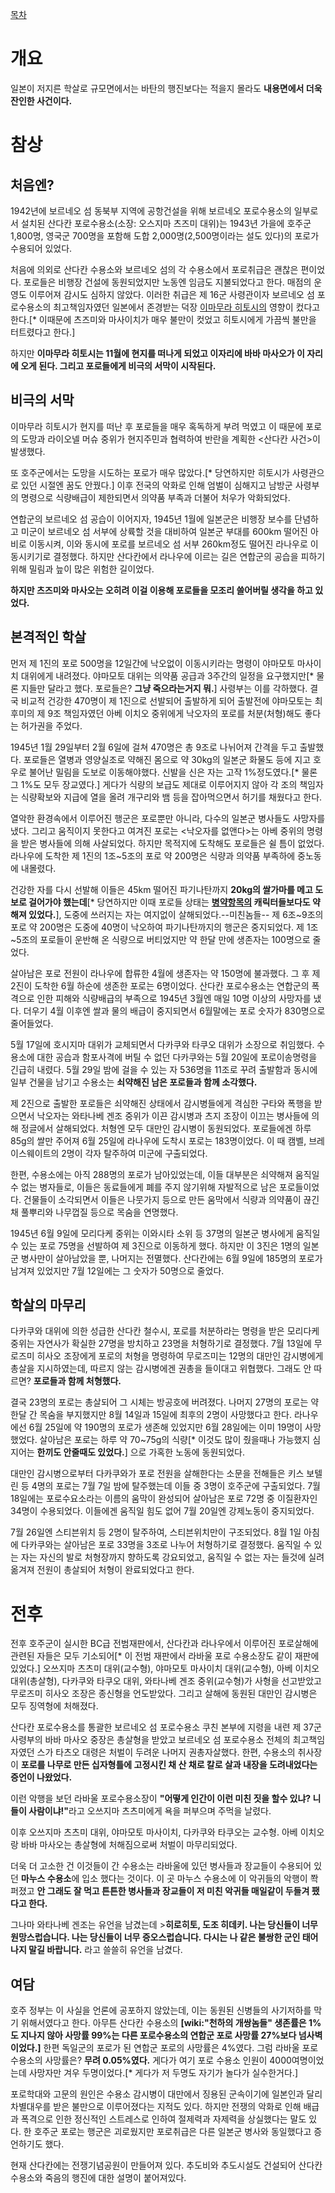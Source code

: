 [[목차]]

= 개요 =
일본이 저지른 학살로 규모면에서는 바탄의 행진보다는 적을지 몰라도 '''내용면에서 더욱 잔인한 사건이다.'''

= 참상 =
== 처음엔? ==
1942년에 보르네오 섬 동북부 지역에 공항건설을 위해 보르네오 포로수용소의 일부로서 설치된 산다칸 포로수용소(소장: 오스지마 츠즈미 대위)는 1943년 가을에 호주군 1,800명, 영국군 700명을 포함해 도합 2,000명(2,500명이라는 설도 있다)의 포로가 수용되어 있었다.

처음에 의외로 산다칸 수용소와 보르네오 섬의 각 수용소에서 포로취급은 괜찮은 편이었다. 포로들은 비행장 건설에 동원되었지만 노동엔 임금도 지불되었다고 한다. 매점의 운영도 이루어져 감시도 심하지 않았다. 이러한 취급은 제 16군 사령관이자 보르네오 섬 포로수용소의 최고책임자였던 일본에서 존경받는 덕장 [[이마무라 히토시]]의 영향이 컸다고 한다.[* 이때문에 츠즈미와 마사이치가 매우 불만이 컷었고 히토시에게 가끔씩 불만을 터트렸다고 한다.]

하지만 '''이마무라 히토시는 11월에 현지를 떠나게 되었고 이자리에 바바 마사오가 이 자리에 오게 된다. 그리고 포로들에게 비극의 서막이 시작된다.'''

== 비극의 서막 ==
이마무라 히토시가 현지를 떠난 후 포로들을 매우 혹독하게 부려 먹였고 이 때문에 포로의 도망과 라이오넬 머슈 중위가 현지주민과 협력하여 반란을 계획한 <산다칸 사건>이 발생했다.

또 호주군에서는 도망을 시도하는 포로가 매우 많았다.[* 당연하지만 히토시가 사령관으로 있던 시절엔 꿈도 안꿨다.] 이후 전국의 악화로 인해 엄벌이 심해지고 남방군 사령부의 명령으로 식량배급이 제한되면서 의약품 부족과 더불어 처우가 악화되었다. 

연합군의 보르네오 섬 공습이 이어지자, 1945년 1월에 일본군은 비행장 보수를 단념하고 미군이 보르네오 섬 서부에 상륙할 것을 대비하여 일본군 부대를 600km 떨어진 아비로 이동시켜, 이와 동시에 포로를 보르네오 섬 서부 260km정도 떨어진 라나우로 이동시키기로 결정했다. 하지만 산다칸에서 라나우에 이르는 길은 연합군의 공습을 피하기 위해 밀림과 늪이 많은 위험한 길이었다.

'''하지만 츠즈미와 마사오는 오히려 이걸 이용해 포로들을 모조리 쓸어버릴 생각을 하고 있었다.'''

== 본격적인 학살 ==
먼저 제 1진의 포로 500명을 12일간에 낙오없이 이동시키라는 명령이 야마모토 마사이치 대위에게 내려졌다. 야마모토 대위는 의약품 공급과 3주간의 일정을 요구했지만[* 물론 지들만 달라고 했다. 포로들은? '''그냥 죽으라는거지 뭐.'''] 사령부는 이를 각하했다. 결국 비교적 건강한 470명이 제 1진으로 선발되어 출발하게 되어 출발전에 야마모토는 최후미의 제 9조 책임자였던 아베 이치오 중위에게 낙오자의 포로를 처분(처형)해도 좋다는 허가권을 주었다.

1945년 1월 29일부터 2월 6일에 걸쳐 470명은 총 9조로 나뉘어져 간격을 두고 출발했다. 포로들은 열병과 영양실조로 약해진 몸으로 약 30kg의 일본군 화물도 등에 지고 호우로 불어난 밀림을 도보로 이동해야했다. 신발을 신은 자는 고작 1%정도였다.[* 물론 그 1%도 모두 장교였다.] 게다가 식량의 보급도 제대로 이루어지지 않아 각 조의 책임자는 식량확보와 지급에 열을 올려 개구리와 뱀 등을 잡아먹으면서 허기를 채웠다고 한다.

열악한 환경속에서 이루어진 행군은 포로뿐만 아니라, 다수의 일본군 병사들도 사망자를 냈다. 그리고 움직이지 못한다고 여겨진 포로는 <낙오자를 없앤다>는 아베 중위의 명령을 받은 병사들에 의해 사살되었다. 하지만 목적지에 도착해도 포로들은 쉴 틈이 없었다. 라나우에 도착한 제 1진의 1조~5조의 포로 약 200명은 식량과 의약품 부족하에 중노동에 내몰렸다.

건강한 자를 다시 선발해 이들은 45km 떨어진 파기나탄까지 '''20kg의 쌀가마를 메고 도보로 걸어가야 했는데'''[* 당연하지만 이때 포로들 상태는 '''[[병약]]항목의 캐릭터들보다도 약해져 있었다.'''], 도중에 쓰러지는 자는 여지없이 살해되었다.--미친놈들-- 제 6조~9조의 포로 약 200명은 도중에 40명이 낙오하여 파기나탄까지의 행군은 중지되었다. 제 1조~5조의 포로들이 운반해 온 식량으로 버티었지만 약 한달 만에 생존자는 100명으로 줄었다.

살아남은 포로 전원이 라나우에 합류한 4월에 생존자는 약 150명에 불과했다. 그 후 제 2진이 도착한 6월 하순에 생존한 포로는 6명이었다. 산다칸 포로수용소는 연합군의 폭격으로 인한 피해와 식량배급의 부족으로 1945년 3월엔 매일 10명 이상의 사망자를 냈다. 더우기 4월 이후엔 쌀과 물의 배급이 중지되면서 6월말에는 포로 숫자가 830명으로 줄어들었다.

5월 17일에 호시지마 대위가 교체되면서 다카쿠와 타쿠오 대위가 소장으로 취임했다. 수용소에 대한 공습과 함포사격에 버틸 수 없던 다카쿠와는 5월 20일에 포로이송명령을 긴급히 내렸다. 5월 29일 밤에 걸을 수 있는 자 536명을 11조로 꾸려 출발함과 동시에 일부 건물을 남기고 수용소는 '''쇠약해진 남은 포로들과 함께 소각했다.'''

제 2진으로 출발한 포로들은 쇠약해진 상태에서 감시병들에게 격심한 구타와 폭행을 받으면서 낙오자는 와타나베 겐조 중위가 이끈 감시병과 츠지 조장이 이끄는 병사들에 의해 정글에서 살해되었다. 처형엔 모두 대만인 감시병이 동원되었다. 포로들에겐 하루 85g의 쌀만 주어져 6월 25일에 라나우에 도착시 포로는 183명이었다. 이 때 캠벨, 브레이스웨이트의 2명이 각자 탈주하여 미군에 구출되었다.

한편, 수용소에는 아직 288명의 포로가 남아있었는데, 이들 대부분은 쇠약해져 움직일 수 없는 병자들로, 이들은 동료들에게 폐를 주지 않기위해 자발적으로 남은 포로들이었다. 건물들이 소각되면서 이들은 나뭇가지 등으로 만든 움막에서 식량과 의약품이 끊긴 채 풀뿌리와 나무껍질 등으로 목숨을 연명했다. 

1945년 6월 9일에 모리다케 중위는 이와시타 소위 등 37명의 일본군 병사에게 움직일 수 있는 포로 75명을 선발하여 제 3진으로 이동하게 했다. 하지만 이 3진은 1명의 일본군 병사만이 살아남았을 뿐, 나머지는 전멸했다. 산다칸에는 6월 9일에 185명의 포로가 남겨져 있었지만 7월 12일에는 그 숫자가 50명으로 줄었다.

== 학살의 마무리 ==
다카쿠와 대위에 의한 성급한 산다칸 철수시, 포로를 처분하라는 명령을 받은 모리다케 중위는 자연사가 확실한 27명을 방치하고 23명을 처형하기로 결정했다. 7월 13일에 무로즈미 히사오 조장에게 포로의 처형을 명령하여 무로즈미는 12명의 대만인 감시병에게 총살을 지시하였는데, 따르지 않는 감시병에겐 권총을 들이대고 위협했다. 그래도 안 따르면? '''포로들과 함께 처형했다.''' 

결국 23명의 포로는 총살되어 그 시체는 방공호에 버려졌다. 나머지 27명의 포로는 약 한달 간 목숨을 부지했지만 8월 14일과 15일에 최후의 2명이 사망했다고 한다. 라나우에선 6월 25일에 약 190명의 포로가 생존해 있었지만 6월 28일에는 이미 19명이 사망했었다. 살아남은 포로는 하루 약 70~75g의 식량[* 이것도 많이 줬을때나 가능했지 심지어는 '''한끼도 안줄때도 있었다.'''] 으로 가혹한 노동에 동원되었다.

대만인 감시병으로부터 다카쿠와가 포로 전원을 살해한다는 소문을 전해들은 키스 보텔린 등 4명의 포로는 7월 7일 밤에 탈주했는데 이들 중 3명이 호주군에 구출되었다. 7월 18일에는 포로수요소라는 이름의 움막이 완성되어 살아남은 포로 72명 중 이질환자인 34명이 수용되었다. 이들에겐 움직일 힘도 없어 7월 20일엔 강제노동이 중지되었다. 

7월 26일엔 스티븐위치 등 2명이 탈주하여, 스티븐위치만이 구조되었다. 8월 1일 아침에 다카쿠와는 살아남은 포로 33명을 3조로 나누어 처형하기로 결정했다. 움직일 수 있는 자는 자신의 발로 처형장까지 향하도록 강요되었고, 움직일 수 없는 자는 들것에 실려 옮겨져 전원이 총살되어 처형이 완료되었다고 한다.

= 전후 =
전후 호주군이 실시한 BC급 전범재판에서, 산다칸과 라나우에서 이루어진 포로살해에 관련된 자들은 모두 기소되어[* 이 전범 재판에서 라바울 포로 수용소장도 같이 재판에 있었다.] 오쓰지마 츠츠미 대위(교수형), 야마모토 마사이치 대위(교수형), 아베 이치오 대위(총살형), 다카쿠와 타쿠오 대위, 와타나베 겐조 중위(교수형)가 사형을 선고받았고 무로즈미 히사오 조장은 종신형을 언도받았다. 그리고 살해에 동원된 대만인 감시병은 모두 징역형에 처해졌다. 

산다칸 포로수용소를 통괄한 보르네오 섬 포로수용소 쿠친 본부에 지령을 내련 제 37군 사령부의 바바 마사오 중장은 총살형을 받았고 보르네오 섬 포로수용소 전체의 최고책임자였던 스가 타츠오 대령은 처벌이 두려운 나머지 권총자살했다. 한편, 수용소의 취사장이 '''포로를 나무로 만든 십자형틀에 고정시킨 채 산 채로 칼로 살과 내장을 도려내었다는 증언이 나왔었다.'''

이런 악행을 보던 라바울 포로수용소장이 '''"어떻게 인간이 이런 미친 짓을 할수 있냐? 니들이 사람이냐!"'''라고 오쓰지마 츠츠미에게 욕을 퍼부으며 주먹을 날렸다.

이후 오쓰지마 츠츠미 대위, 야마모토 마사이치,  다카쿠와 타쿠오는 교수형. 아베 이치오랑 바바 마사오는 총살형에 처해짐으로써 처벌이 마무리되었다.

더욱 더 고소한 건 이것들이 간 수용소는 라바울에 있던 병사들과 장교들이 수용되어 있던 '''마누스 수용소'''에 입소 했다는 것이다. 이 곳 마누스 수용소에 이 악귀들의 악행이 쫙 퍼졌고 '''안 그래도 잘 먹고 튼튼한 병사들과 장교들이 저 미친 악귀들 매일같이 두들겨 팼다고 한다.'''

그나마 와타나베 겐조는 유언을 남겼는데
>'''히로히토, 도조 히데키. 나는 당신들이 너무 원망스럽습니다. 나는 당신들이 너무 증오스럽습니다. 다시는 나 같은 불쌍한 군인 태어나지 말길 바랍니다.'''
라고 쓸쓸히 유언을 남겼다. 

== 여담 ==
호주 정부는 이 사실을 언론에 공포하지 않았는데, 이는 동원된 신병들의 사기저하를 막기 위해서였다고 한다. 아무튼 산다칸 수용소의 '''[wiki:"천하의 개쌍놈들" 생존률은 1%도 지나지 않아 사망률 99%는 다른 포로수용소의 연합군 포로 사망률 27%보다 넘사벽이었다.]''' 한편 독일군의 포로가 된 연합군 포로의 사망률은 4%였다. 그럼 라바울 포로 수용소의 사망률은? '''무려 0.05%였다.''' 게다가 여기 포로 수용소 인원이 4000여명이었는데 사망자만 겨우 두명이었다.[* 게다가 저 두명도 자기가 놀다가 실수한거다.]

포로학대와 고문의 원인은 수용소 감시병이 대만에서 징용된 군속이기에 일본인과 달리 차별대우를 받은 불만으로 이루어졌다는 지적도 있다. 하지만 전쟁의 악화로 인해 배급과 폭격으로 인한 정신적인 스트레스로 인하여 절제력과 자제력을 상실했다는 말도 있다. 한 호주군 포로는 행군은 괴로웠지만 포로취급은 다른 일본군 병사와 동일했다고 증언하기도 했다. 

현재 산다칸에는 전쟁기념공원이 만들어져 있다. 추도비와 추도시설도 건설되어 산다칸 수용소와 죽음의 행진에 대한 설명이 붙어져있다. 



